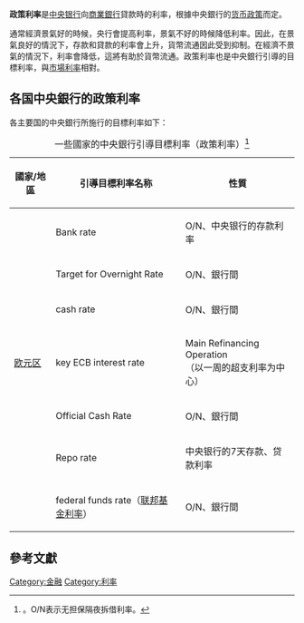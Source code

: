 {{NoteTA
|G1=Economics
}}
'''政策利率'''是[[中央银行|中央银行]]向[[商業銀行|商業銀行]]貸款時的利率，根據中央銀行的[[货币政策|货币政策]]而定。

通常經濟景氣好的時候，央行會提高利率，景氣不好的時候降低利率。因此，在景氣良好的情況下，存款和貸款的利率會上升，貨幣流通因此受到抑制。在經濟不景氣的情況下，利率會降低，這將有助於貨幣流通。政策利率也是中央銀行引導的目標利率，與[[市場利率|市場利率]]相對。

== 各国中央銀行的政策利率 ==
各主要国的中央銀行所施行的目標利率如下：

{|class="wikitable"
|+ 一些國家的中央銀行引導目標利率（政策利率）<ref>{{lang|ja|白川[2008] p.128 表7-1-1 主要国中央銀行の誘導目標金利（政策目標）}}。O/N表示无担保隔夜拆借利率。</ref>
|-
! 國家/地區 !! 引導目標利率名称 !! 性質
|-
| {{GBR}}
| Bank rate
| O/N、中央银行的存款利率
|-
| {{CAN}}
| Target for Overnight Rate 
| O/N、銀行間
|-
| {{AUS}}
| cash rate
| O/N、銀行間
|-
| {{Flagicon|EU}} [[欧元区|欧元区]]
| key ECB interest rate 
| Main Refinancing Operation<br/>（以一周的超支利率为中心）
|-
| {{NZL}}
| Official Cash Rate 
| O/N、銀行間
|-
| {{SWE}}
| Repo rate
| 中央银行的7天存款、贷款利率
|-
| {{USA}}
| federal funds rate（[[联邦基金利率|联邦基金利率]]）
| O/N、銀行間
|}

== 參考文獻 ==
{{reflist}}

[[Category:金融|Category:金融]]
[[Category:利率|Category:利率]]